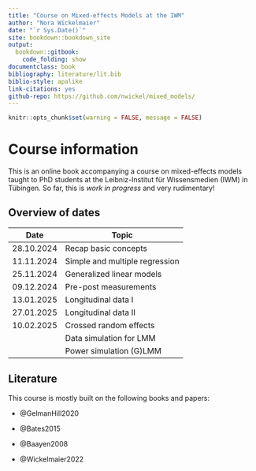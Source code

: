 ```yaml
--- 
title: "Course on Mixed-effects Models at the IWM"
author: "Nora Wickelmaier"
date: "`r Sys.Date()`"
site: bookdown::bookdown_site
output:
  bookdown::gitbook:
    code_folding: show
documentclass: book
bibliography: literature/lit.bib
biblio-style: apalike
link-citations: yes
github-repo: https://github.com/nwickel/mixed_models/
---
```


```r
knitr::opts_chunk$set(warning = FALSE, message = FALSE)
```
# Course information {-}

This is an online book accompanying a course on mixed-effects models taught to
PhD students at the Leibniz-Institut für Wissensmedien (IWM) in Tübingen. So
far, this is _work in progress_ and very rudimentary!

## Overview of dates {-}

| Date       | Topic                                    |
| ---------- | ---------------------------------------- |
| 28.10.2024 | Recap basic concepts                     |
| 11.11.2024 | Simple and multiple regression           |
| 25.11.2024 | Generalized linear models                |
| 09.12.2024 | Pre-post measurements                    |
| 13.01.2025 | Longitudinal data I                      |
| 27.01.2025 | Longitudinal data II                     |
| 10.02.2025 | Crossed random effects                   |
|            | Data simulation for LMM                  |
|            | Power simulation (G)LMM                  |

## Literature {-}

This course is mostly built on the following books and papers:

* @GelmanHill2020

* @Bates2015

* @Baayen2008

* @Wickelmaier2022

